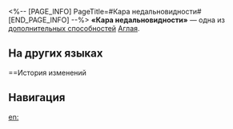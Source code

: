 <%-- [PAGE_INFO]
PageTitle=#Кара недальновидности#
[END_PAGE_INFO] --%>
{{Навык Инфобокс
|Название         = Кара недальновидности
|Изображение      = След Кара недальновидности.png
|Персонаж         = Аглая
|Тип              = Доп. способность
|Возвышение       = 2
|Длительность     = 
|Описание         = В состоянии Высшая форма сила атаки Аглаи и Швеи повышается на 720% от скорости Аглаи плюс 360% от скорости Швеи.
|Свойство1        = 
|Масштабирование1 = 
}}
'''«Кара недальновидности»''' — одна из [[дополнительная способность|дополнительных способностей]] [[Аглая]].

==На других языках==
{{На других языках
|en   = The Myopic's Doom
|zhs  = 短视之惩
|zht  = 短視之懲
|ja   = {{Rubi|短見|たんけん}}への{{Rubi|裁|さば}}き
|ko   = 좁은 시야에 대한 징벌
|es   = Perdición del miope
|fr   = Rétribution des aveugles du destin
|ru   = Кара недальновидности
|th   = The Myopic's Doom
|vi   = Trừng Phạt Tầm Nhìn Hạn Hẹp
|de   = Strafe der Kurzsichtigkeit
|id   = The Myopic's Doom
|pt   = A Ruína do Míope
}}

==История изменений
{{История изменений|3.5}}

==Навигация==
{{Навык Навбокс|Аглая}}

[[en:]]